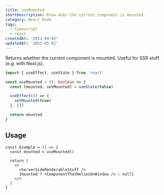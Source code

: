 ```yaml
---
title: useMounted
shortDescription: Know when the current component is mounted.
category: React Hook
tags:
  - typescript
  - react
createdAt: '2021-04-02'
updatedAt: '2021-05-02'
---
```


Returns whether the current component is mounted. Useful for SSR stuff (e.g. with Next.js).

```typescript
import { useEffect, useState } from 'react'

const useMounted = (): boolean => {
  const [mounted, setMounted] = useState(false)

  useEffect(() => {
    setMounted(true)
  }, [])

  return mounted
}
```

## Usage

```tsx
const Example = () => {
  const mounted = useMounted()

  return (
    <>
      <ServerSideRenderableStuff />
      {mounted ? <ComponentThatReliesOnWindow /> : null}
    </>
  )
}
```
